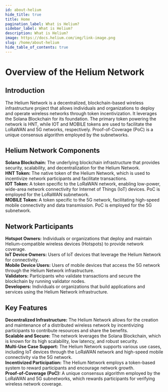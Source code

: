 ```yaml
---
id: about-helium
hide_title: true
title: Home
pagination_label: What is Helium?
sidebar_label: What is Helium?
description: What is Helium?
image: https://docs.helium.com/img/link-image.png
slug: /home/about-helium
hide_table_of_contents: true
---
```



# Overview of the Helium Network

## Introduction

The Helium Network is a decentralized, blockchain-based wireless infrastructure project that allows individuals and organizations to deploy and operate wireless networks through token incentivization. It leverages the Solana Blockchain for its foundation. The primary token powering the network is HNT, while IOT and MOBILE tokens are used to facilitate the LoRaWAN and 5G networks, respectively. Proof-of-Coverage (PoC) is a unique consensus algorithm employed by the subnetworks.

## Helium Network Components

**Solana Blockchain:** The underlying blockchain infrastructure that provides security, scalability, and decentralization for the Helium Network.  
**HNT Token:** The native token of the Helium Network, which is used to incentivize network participants and facilitate transactions.  
**IOT Token:** A token specific to the LoRaWAN network, enabling low-power, wide-area network connectivity for Internet of Things (IoT) devices. PoC is employed for the LoRaWAN subnetwork.  
**MOBILE Token:** A token specific to the 5G network, facilitating high-speed mobile connectivity and data transmission. PoC is employed for the 5G subnetwork.  

## Network Participants

**Hotspot Owners:** Individuals or organizations that deploy and maintain Helium-compatible wireless devices (Hotspots) to provide network coverage.  
**IoT Device Owners:** Users of IoT devices that leverage the Helium Network for connectivity.  
**Mobile Device Users:** Users of mobile devices that access the 5G network through the Helium Network infrastructure.  
**Validators:** Participants who validate transactions and secure the blockchain by running validator nodes.  
**Developers:** Individuals or organizations that build applications and services using the Helium Network infrastructure.  

## Key Features

**Decentralized Infrastructure:** The Helium Network allows for the creation and maintenance of a distributed wireless network by incentivizing participants to contribute resources and share the benefits.  
**Scalable and Secure:** The network leverages the Solana Blockchain, which is known for its high scalability, low latency, and robust security.  
**Multi-Use Case Support:** The Helium Network supports various use cases, including IoT devices through the LoRaWAN network and high-speed mobile connectivity via the 5G network.  
**Incentivized Participation:** The Helium Network employs a token-based system to reward participants and encourage network growth.  
**Proof-of-Coverage (PoC):** A unique consensus algorithm employed by the LoRaWAN and 5G subnetworks, which rewards participants for verifying wireless network coverage.  